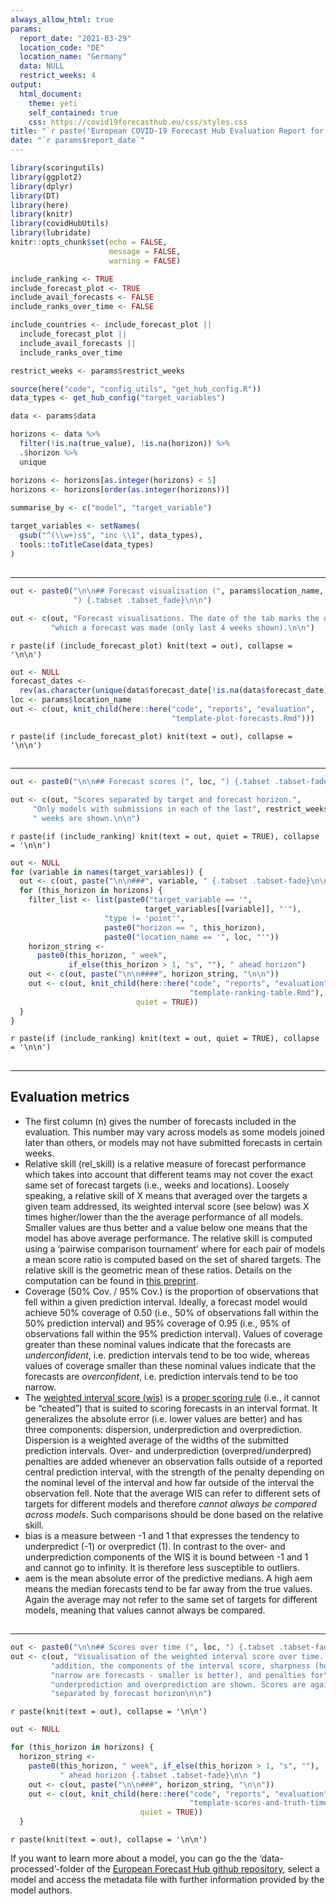 ```yaml
---
always_allow_html: true
params: 
  report_date: "2021-03-29"
  location_code: "DE"
  location_name: "Germany"
  data: NULL
  restrict_weeks: 4
output:
  html_document:
    theme: yeti
    self_contained: true
    css: https://covid19forecasthub.eu/css/styles.css
title: "`r paste('European COVID-19 Forecast Hub Evaluation Report for', params$location_name)`"
date: "`r params$report_date`"
---
```


```r
library(scoringutils)
library(ggplot2)
library(dplyr)
library(DT)
library(here)
library(knitr)
library(covidHubUtils)
library(lubridate)
knitr::opts_chunk$set(echo = FALSE, 
                      message = FALSE, 
                      warning = FALSE)

include_ranking <- TRUE
include_forecast_plot <- TRUE
include_avail_forecasts <- FALSE
include_ranks_over_time <- FALSE

include_countries <- include_forecast_plot || 
  include_forecast_plot || 
  include_avail_forecasts || 
  include_ranks_over_time

restrict_weeks <- params$restrict_weeks

source(here("code", "config_utils", "get_hub_config.R"))
data_types <- get_hub_config("target_variables")
```


```r
data <- params$data

horizons <- data %>% 
  filter(!is.na(true_value), !is.na(horizon)) %>% 
  .$horizon %>% 
  unique

horizons <- horizons[as.integer(horizons) < 5]
horizons <- horizons[order(as.integer(horizons))]
 
summarise_by <- c("model", "target_variable")

target_variables <- setNames(
  gsub("^(\\w+)s$", "inc \\1", data_types),
  tools::toTitleCase(data_types)
)
```


## {.unlisted .unnumbered}

---

```r
out <- paste0("\n\n## Forecast visualisation (", params$location_name,
              ") {.tabset .tabset_fade}\n\n")

out <- c(out, "Forecast visualisations. The date of the tab marks the date on",
         "which a forecast was made (only last 4 weeks shown).\n\n")
```

`r paste(if (include_forecast_plot) knit(text = out), collapse = '\n\n')`

```r
out <- NULL
forecast_dates <-
  rev(as.character(unique(data$forecast_date[!is.na(data$forecast_date)])))
loc <- params$location_name
out <- c(out, knit_child(here::here("code", "reports", "evaluation",
                                    "template-plot-forecasts.Rmd")))
```

`r paste(if (include_forecast_plot) knit(text = out), collapse = '\n\n')`

## {.unlisted .unnumbered}

---

```r
out <- paste0("\n\n## Forecast scores (", loc, ") {.tabset .tabset-fade}\n\n")

out <- c(out, "Scores separated by target and forecast horizon.",
	 "Only models with submissions in each of the last", restrict_weeks,
	 " weeks are shown.\n\n")
```
`r paste(if (include_ranking) knit(text = out, quiet = TRUE), collapse = '\n\n')`

```r
out <- NULL
for (variable in names(target_variables)) {
  out <- c(out, paste("\n\n###", variable, " {.tabset .tabset-fade}\n\n"))
  for (this_horizon in horizons) {
    filter_list <- list(paste0("target_variable == '",
                              target_variables[[variable]], "'"),
                     "type != 'point'",
                     paste0("horizon == ", this_horizon),
                     paste0("location_name == '", loc, "'"))
    horizon_string <-
      paste0(this_horizon, " week",
             if_else(this_horizon > 1, "s", ""), " ahead horizon")
    out <- c(out, paste("\n\n####", horizon_string, "\n\n"))
    out <- c(out, knit_child(here::here("code", "reports", "evaluation",
                                        "template-ranking-table.Rmd"),
                            quiet = TRUE))
  }
}
```

`r paste(if (include_ranking) knit(text = out, quiet = TRUE), collapse = '\n\n')`

## {.unlisted .unnumbered}

--- 

## Evaluation metrics

 - The first column (n) gives the number of forecasts included in the evaluation. This number may vary across models as some models joined later than others, or models may not have submitted forecasts in certain weeks.
 - Relative skill (rel_skill) is a relative measure of forecast performance which takes into account that different teams may not cover the exact same set of forecast targets (i.e., weeks and locations). Loosely speaking, a relative skill of X means that averaged over the targets a given team addressed, its weighted interval score (see below) was X times higher/lower than the the average performance of all models. Smaller values are thus better and a value below one means that the model has above average performance. The relative skill is computed using a 'pairwise comparison tournament' where for each pair of models a mean score ratio is computed based on the set of shared targets. The relative skill is the geometric mean of these ratios. Details on the computation can be found in [this preprint](https://www.medrxiv.org/content/10.1101/2021.02.03.21250974v1).
 - Coverage (50% Cov. / 95% Cov.) is the proportion of observations that fell within a given prediction interval. Ideally, a forecast model would achieve 50% coverage of 0.50 (i.e., 50% of observations fall within the 50% prediction interval) and 95% coverage of 0.95 (i.e., 95% of observations fall within the 95% prediction interval). Values of coverage greater than these nominal values indicate that the forecasts are _underconfident_, i.e. prediction intervals tend to be too wide, whereas values of coverage smaller than these nominal values indicate that the forecasts are _overconfident_, i.e. prediction intervals tend to be too narrow.
 - The [weighted interval score (wis)](https://journals.plos.org/ploscompbiol/article?id=10.1371/journal.pcbi.1008618) is a [proper scoring rule](https://en.wikipedia.org/wiki/Scoring_rule#Propriety) (i.e., it cannot be "cheated") that is suited to scoring forecasts in an interval format. It generalizes the absolute error (i.e. lower values are better) and has three components: dispersion, underprediction and overprediction. Dispersion is a weighted average of the widths of the submitted prediction intervals. Over- and underprediction (overpred/underpred) penalties are added whenever an observation falls outside of a reported central prediction interval, with the strength of the penalty depending on the nominal level of the interval and how far outside of the interval the observation fell. Note that the average WIS can refer to different sets of targets for different models and therefore _cannot always be compared across models_. Such comparisons should be done based on the relative skill.
 - bias is a measure between -1 and 1 that expresses the tendency to underpredict (-1) or overpredict (1). In contrast to the over- and underprediction components of the WIS it is bound between -1 and 1 and cannot go to infinity. It is therefore less susceptible to outliers. 
 - aem is the mean absolute error of the predictive medians. A high aem means the median forecasts tend to be far away from the true values. Again the average may not refer to the same set of targets for different models, meaning that values cannot always be compared.

## {.unlisted .unnumbered}

---

```r
out <- paste0("\n\n## Scores over time (", loc, ") {.tabset .tabset-fade}\n\n")
out <- c(out, "Visualisation of the weighted interval score over time. In",
         "addition, the components of the interval score, sharpness (how",
         "narrow are forecasts - smaller is better), and penalties for",
         "underprediction and overprediction are shown. Scores are again",
         "separated by forecast horizon\n\n")
```

`r paste(knit(text = out), collapse = '\n\n')`

```r
out <- NULL

for (this_horizon in horizons) {
  horizon_string <-
    paste0(this_horizon, " week", if_else(this_horizon > 1, "s", ""),
           " ahead horizon {.tabset .tabset-fade}\n\n ")
    out <- c(out, paste("\n\n###", horizon_string, "\n\n"))
    out <- c(out, knit_child(here::here("code", "reports", "evaluation",
                                        "template-scores-and-truth-time.Rmd"),
                             quiet = TRUE))
  }
```

`r paste(knit(text = out), collapse = '\n\n')`

If you want to learn more about a model, you can go the the 'data-processed'-folder of the [European Forecast Hub github repository](https://github.com/epiforecasts/covid19-forecast-hub-europe), select a model and access the metadata file with further information provided by the model authors. 




